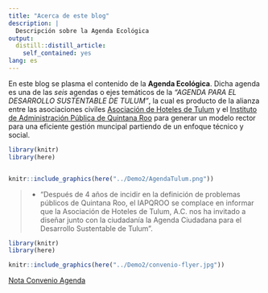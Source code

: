 ```yaml
---
title: "Acerca de este blog"
description: |
  Descripción sobre la Agenda Ecológica
output:
  distill::distill_article:
    self_contained: yes
lang: es
---
```



En este blog se plasma el contenido  de la **Agenda Ecológica**. Dicha agenda es una de las *seis* agendas o ejes temáticos de la *"AGENDA PARA EL DESARROLLO SUSTENTABLE DE TULUM"*, la cual es producto de la alianza entre las asociaciones civiles [Asociación de Hoteles de Tulum](www.ahtulum.com) y el [Instituto de Administración Pública de Quintana Roo](www.iapqroo.org.mx) para generar un modelo rector para una eficiente gestión muncipal partiendo de un enfoque técnico y social.




```r

library(knitr)
library(here)


knitr::include_graphics(here("../Demo2/AgendaTulum.png"))

```


> - "Después de 4 años de incidir en la definición de problemas públicos de Quintana Roo, el IAPQROO se complace en informar que la Asociación de Hoteles de Tulum, A.C. nos ha invitado a diseñar junto con la ciudadanía la Agenda Ciudadana para el Desarrollo Sustentable de Tulum".




```r

library(knitr)
library(here)

knitr::include_graphics(here("../Demo2/convenio-flyer.jpg"))

```

[Nota Convenio Agenda](https://iapqroo.org.mx/?p=4776)
